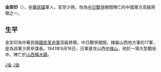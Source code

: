 {{Unreferenced|time=2021-02-13T03:06:44+00:00}}
'''金崇印'''（{{bd|？||1941年|}}），[[中華民國|中華民國]]軍人，官至少將。他為[[中国抗日战争|中日戰爭]]期間陣亡的中國軍方高級將領之一。
==生平==
金崇印為中華民國[[國民革命軍|國民革命軍]]高級將領，中日戰爭期間，隸屬山西地方軍的17軍，是為該軍少將參謀長。1941年9月16日，日軍進攻山西[[中條山|中條山]]，他於一場大型戰役中，陣亡於[[山西|山西]][[橫水鎮|橫水鎮]]。


[[Category:中華民國大陸時期軍事人物|J金]]
[[Category:中国抗日战争牺牲者|J金]]
{{china-bio-stub}}